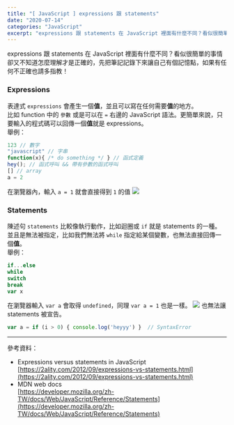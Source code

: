 ```yaml
---
title: "[ JavaScript ] expressions 跟 statements"
date: "2020-07-14"
categories: "JavaScript"
excerpt: "expressions 跟 statements 在 JavaScript 裡面有什麼不同？看似很簡單的事情卻又不知道怎麼理解才是正確的，先把筆記記錄下來讓自己有個記憶點。"
---
```


expressions 跟 statements 在 JavaScript 裡面有什麼不同？看似很簡單的事情卻又不知道怎麼理解才是正確的，先把筆記記錄下來讓自己有個記憶點，如果有任何不正確也請多指教！

### Expressions
表達式 `expressions` 會產生一個**值**，並且可以寫在任何需要**值**的地方。<br/>
比如 function 中的 `參數` 或是可以在 `=` 右邊的 JavaScript 語法。更簡單來說，只要輸入的程式碼可以回傳一個**值**就是 expressions。<br/>
舉例：
```javascript
123 // 數字
"javascript" // 字串
function(x){ /* do something */ } // 函式定義
hey(); // 函式呼叫 && 帶有參數的函式呼叫
[] // array
a = 2
```
在瀏覽器內，輸入 `a = 1` 就會直接得到 `1` 的值
![](https://i.imgur.com/hWIwNFO.png)

### Statements
陳述句 `statements` 比較像執行動作，比如迴圈或 `if` 就是 statements 的一種。並且是無法被指定，比如我們無法將 `while` 指定給某個變數，也無法直接回傳一個**值**。<br/>
舉例：
```javascript
if...else
while
switch
break
var x
```
在瀏覽器輸入 `var a` 會取得 `undefined`，同理 `var a = 1` 也是一樣。
![](https://i.imgur.com/wAuDVsS.png)
也無法讓 statements 被宣告。
```javascript
var a = if (i > 0) { console.log('heyyy') }  // SyntaxError
```

---

參考資料：
- Expressions versus statements in JavaScript<br/>
[https://2ality.com/2012/09/expressions-vs-statements.html](https://2ality.com/2012/09/expressions-vs-statements.html)
- MDN web docs<br/>
[https://developer.mozilla.org/zh-TW/docs/Web/JavaScript/Reference/Statements](https://developer.mozilla.org/zh-TW/docs/Web/JavaScript/Reference/Statements)




